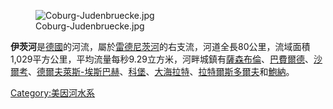 [[Image:Coburg-Judenbruecke.jpg|right]]

{{coord|49|58|59|N|10|52|5|E|display=title}}

'''伊茨河'''是[[德國|德國]]的河流，屬於[[雷德尼茨河|雷德尼茨河]]的右支流，河道全長80公里，流域面積1,029平方公里，平均流量每秒9.29立方米，河畔城鎮有[[薩森布倫|薩森布倫]]、[[巴費爾德|巴費爾德]]、[[沙爾考|沙爾考]]、[[德爾夫萊斯-埃斯巴赫|德爾夫萊斯-埃斯巴赫]]、[[科堡|科堡]]、[[大海拉特|大海拉特]]、[[拉特爾斯多爾夫|拉特爾斯多爾夫]]和[[鮑納|鮑納]]。

{{Germany-geo-stub}}
[[Category:美因河水系|Category:美因河水系]]